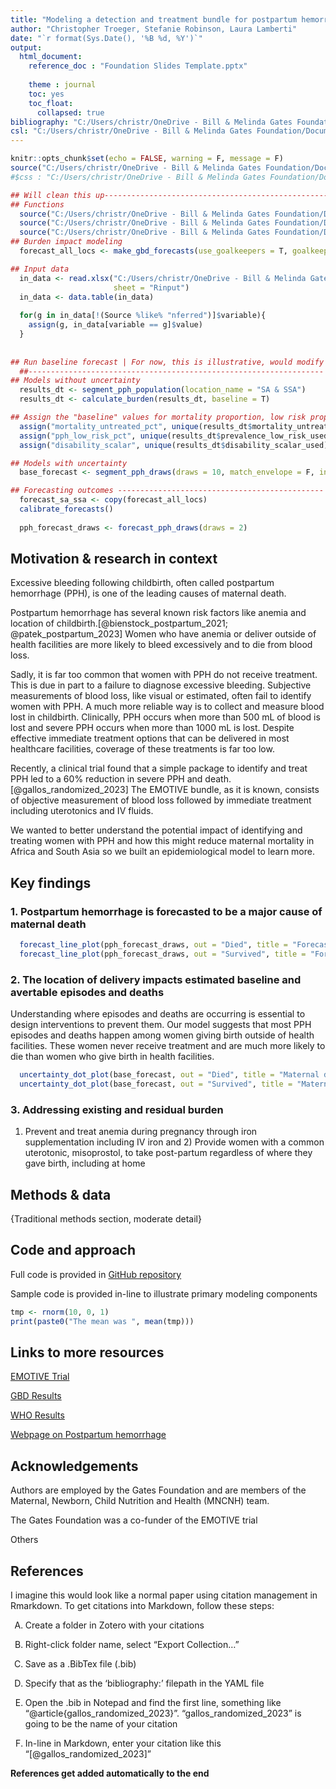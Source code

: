 ```yaml
---
title: "Modeling a detection and treatment bundle for postpartum hemorrhage"
author: "Christopher Troeger, Stefanie Robinson, Laura Lamberti"
date: "`r format(Sys.Date(), '%B %d, %Y')`"
output: 
  html_document:
    reference_doc : "Foundation Slides Template.pptx"
    
    theme : journal
    toc: yes
    toc_float:
      collapsed: true
bibliography: "C:/Users/christr/OneDrive - Bill & Melinda Gates Foundation/Documents/References/PPH Ref Library.bib"
csl: "C:/Users/christr/OneDrive - Bill & Melinda Gates Foundation/Documents/References/the-lancet.csl"
---
```


```r
knitr::opts_chunk$set(echo = FALSE, warning = F, message = F)
source("C:/Users/christr/OneDrive - Bill & Melinda Gates Foundation/Documents/Code/BMGF/R/environment_setup.R")
#$css : "C:/Users/christr/OneDrive - Bill & Melinda Gates Foundation/Documents/Code/BMGF/R/Data Science/gates_style_guide.css"
```

```r
## Will clean this up-----------------------------------------------------------
## Functions
  source("C:/Users/christr/OneDrive - Bill & Melinda Gates Foundation/Documents/Code/BMGF/R/Maternal/PPH Model/pph_population_segmentation_functions.R")
  source("C:/Users/christr/OneDrive - Bill & Melinda Gates Foundation/Documents/Code/BMGF/R/Data Prep/make_gbd_forecasts.R")
  source("C:/Users/christr/OneDrive - Bill & Melinda Gates Foundation/Documents/Code/BMGF/R/Maternal/PPH Model/aggregate_pph_obs_stages.R")
## Burden impact modeling
  forecast_all_locs <- make_gbd_forecasts(use_goalkeepers = T, goalkeepers_version = 2023)

## Input data
  in_data <- read.xlsx("C:/Users/christr/OneDrive - Bill & Melinda Gates Foundation/Documents - MNCH D & T/Epi and Data Science Core/Burden Estimation/PPH Burden Population Segmentation.xlsx",
                       sheet = "Rinput")
  in_data <- data.table(in_data)
  
  for(g in in_data[!(Source %like% "nferred")]$variable){
    assign(g, in_data[variable == g]$value)
  }
  
  
## Run baseline forecast | For now, this is illustrative, would modify it ----------------
  ##------------------------------------------------------------------
## Models without uncertainty 
  results_dt <- segment_pph_population(location_name = "SA & SSA")
  results_dt <- calculate_burden(results_dt, baseline = T)

## Assign the "baseline" values for mortality proportion, low risk proportion
  assign("mortality_untreated_pct", unique(results_dt$mortality_untreated_pct_used))
  assign("pph_low_risk_pct", unique(results_dt$prevalence_low_risk_used))
  assign("disability_scalar", unique(results_dt$disability_scalar_used))

## Models with uncertainty
  base_forecast <- segment_pph_draws(draws = 10, match_envelope = F, in_location = "SA & SSA")

## Forecasting outcomes ----------------------------------------------
  forecast_sa_ssa <- copy(forecast_all_locs)
  calibrate_forecasts()
  
  pph_forecast_draws <- forecast_pph_draws(draws = 2)

```

## Motivation & research in context

Excessive bleeding following childbirth, often called postpartum hemorrhage (PPH), is one of the leading causes of maternal death.

Postpartum hemorrhage has several known risk factors like anemia and location of childbirth.[@bienstock_postpartum_2021; @patek_postpartum_2023] Women who have anemia or deliver outside of health facilities are more likely to bleed excessively and to die from blood loss.

Sadly, it is far too common that women with PPH do not receive treatment. This is due in part to a failure to diagnose excessive bleeding. Subjective measurements of blood loss, like visual or estimated, often fail to identify women with PPH. A much more reliable way is to collect and measure blood lost in childbirth. Clinically, PPH occurs when more than 500 mL of blood is lost and severe PPH occurs when more than 1000 mL is lost. Despite effective immediate treatment options that can be delivered in most healthcare facilities, coverage of these treatments is far too low.

Recently, a clinical trial found that a simple package to identify and treat PPH led to a 60% reduction in severe PPH and death.[@gallos_randomized_2023] The EMOTIVE bundle, as it is known, consists of objective measurement of blood loss followed by immediate treatment including uterotonics and IV fluids.

We wanted to better understand the potential impact of identifying and treating women with PPH and how this might reduce maternal mortality in Africa and South Asia so we built an epidemiological model to learn more.

## Key findings

### 1. Postpartum hemorrhage is forecasted to be a major cause of maternal death 
  
```r
  forecast_line_plot(pph_forecast_draws, out = "Died", title = "Forecasted deaths based on current situation")
  forecast_line_plot(pph_forecast_draws, out = "Survived", title = "Forecasted episodes based on current situation")

```

### 2. The location of delivery impacts estimated baseline and avertable episodes and deaths

Understanding where episodes and deaths are occurring is essential to design interventions to prevent them. Our model suggests that most PPH episodes and deaths happen among women giving birth outside of health facilities. These women never receive treatment and are much more likely to die than women who give birth in health facilities. 

```r

  uncertainty_dot_plot(base_forecast, out = "Died", title = "Maternal deaths due to PPH")
  uncertainty_dot_plot(base_forecast, out = "Survived", title = "Maternal episodes of PPH", metric = "val")

```
    
### 3. Addressing existing and residual burden 

1) Prevent and treat anemia during pregnancy through iron supplementation including IV iron and 2) Provide women with a common uterotonic, misoprostol, to take post-partum regardless of where they gave birth, including at home

## Methods & data

{Traditional methods section, moderate detail}

## Code and approach

Full code is provided in [GitHub repository](https://github.com/ctroeger/pph-impact-modeling)

Sample code is provided in-line to illustrate primary modeling components

```r
tmp <- rnorm(10, 0, 1)
print(paste0("The mean was ", mean(tmp)))
```

## Links to more resources

[EMOTIVE Trial](https://www.birmingham.ac.uk/research/bctu/trials/womens/emotive/e-motive)

[GBD Results](https://www.healthdata.org/research-analysis/health-risks-issues/maternal-health) 

[WHO Results](https://www.who.int/news-room/fact-sheets/detail/maternal-mortality) 

[Webpage on Postpartum hemorrhage](https://my.clevelandclinic.org/health/diseases/22228-postpartum-hemorrhage)

## Acknowledgements

Authors are employed by the Gates Foundation and are members of the Maternal, Newborn, Child Nutrition and Health (MNCNH) team.

The Gates Foundation was a co-funder of the EMOTIVE trial

Others

## References

I imagine this would look like a normal paper using citation management in Rmarkdown. To get citations into Markdown, follow these steps:

A) Create a folder in Zotero with your citations

B) Right-click folder name, select "Export Collection..."

C) Save as a .BibTex file (.bib)

D) Specify that as the 'bibliography:' filepath in the YAML file

E) Open the .bib in Notepad and find the first line, something like "@article{gallos_randomized_2023}". "gallos_randomized_2023" is going to be the name of your citation

F) In-line in Markdown, enter your citation like this "[@gallos_randomized_2023]"

**References get added automatically to the end**
